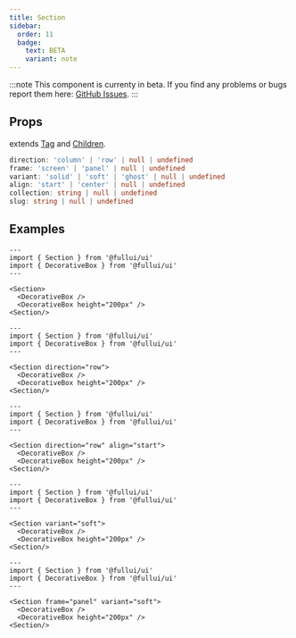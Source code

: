 ```yaml
---
title: Section
sidebar: 
  order: 11
  badge:
    text: BETA
    variant: note
---
```


:::note
This component is currenty in beta.
If you find any problems or bugs report them here: [GitHub Issues](https://github.com/fullui/ui/issues).
:::

## Props
extends [Tag](/utility/tag) and [Children](/utility/children).
```ts
direction: 'column' | 'row' | null | undefined
frame: 'screen' | 'panel' | null | undefined
variant: 'solid' | 'soft' | 'ghost' | null | undefined
align: 'start' | 'center' | null | undefined
collection: string | null | undefined
slug: string | null | undefined
```

## Examples
```astro live
---
import { Section } from '@fullui/ui'
import { DecorativeBox } from '@fullui/ui'
---

<Section>
  <DecorativeBox />
  <DecorativeBox height="200px" />
<Section/>
```

```astro live
---
import { Section } from '@fullui/ui'
import { DecorativeBox } from '@fullui/ui'
---

<Section direction="row">
  <DecorativeBox />
  <DecorativeBox height="200px" />
<Section/>
```

```astro live
---
import { Section } from '@fullui/ui'
import { DecorativeBox } from '@fullui/ui'
---

<Section direction="row" align="start">
  <DecorativeBox />
  <DecorativeBox height="200px" />
<Section/>
```

```astro live
---
import { Section } from '@fullui/ui'
import { DecorativeBox } from '@fullui/ui'
---

<Section variant="soft">
  <DecorativeBox />
  <DecorativeBox height="200px" />
<Section/>
```

```astro live
---
import { Section } from '@fullui/ui'
import { DecorativeBox } from '@fullui/ui'
---

<Section frame="panel" variant="soft">
  <DecorativeBox />
  <DecorativeBox height="200px" />
<Section/>
```